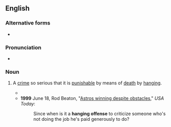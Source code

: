 ==English==

===Alternative forms===
* {{l|en|hanging offense}}

===Pronunciation===
* {{audio|en-au-hanging offence.ogg|Audio (AU)|lang=en}}

===Noun===
{{en-noun}}

# {{lb|en|idiomatic}} A [[crime]] so serious that it is [[punishable]] by means of [[death]] by [[hanging]].
#* {{quote-text|year=1908|author=[[w:John_Fox_Jr.|John Fox Jr.]]|title=The Trail of the Lonesome Pine|chapter=26|passage=Word reached the ear of the prosecuting attorney of the only testimony that could establish a motive and make the crime a '''hanging offence'''.}}
#* '''1999''' June 18, Rod Beaton, "[http://www.usatoday.com/sports/baseball/colrod88.htm Astros winning despite obstacles]," ''USA Today'':
#*: Since when is it a '''hanging offense''' to criticize someone who's not doing the job he's paid generously to do?